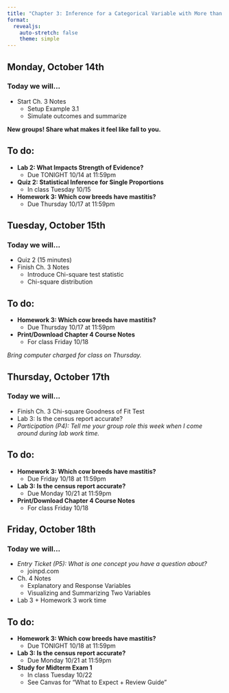 ```yaml
---
title: "Chapter 3: Inference for a Categorical Variable with More than Two Categories"
format: 
  revealjs:
    auto-stretch: false
    theme: simple
---
```


## Monday, October 14th
### Today we will...

+ Start Ch. 3 Notes
  + Setup Example 3.1
  + Simulate outcomes and summarize
  
**New groups! Share what makes it feel like fall to you.**

## To do:

+ **Lab 2: What Impacts Strength of Evidence?**
  + Due TONIGHT 10/14 at 11:59pm
  
+ **Quiz 2: Statistical Inference for Single Proportions**
  + In class Tuesday 10/15
  
+ **Homework 3: Which cow breeds have mastitis?**
  + Due Thursday 10/17 at 11:59pm

## Tuesday, October 15th
### Today we will...

+ Quiz 2 (15 minutes)
+ Finish Ch. 3 Notes
  + Introduce Chi-square test statistic
  + Chi-square distribution

## To do:
  
+ **Homework 3: Which cow breeds have mastitis?**
  + Due Thursday 10/17 at 11:59pm
  
+ **Print/Download Chapter 4 Course Notes**
  + For class Friday 10/18

*Bring computer charged for class on Thursday.*
  
## Thursday, October 17th
### Today we will...

+ Finish Ch. 3 Chi-square Goodness of Fit Test
+ Lab 3: Is the census report accurate?
+ *Participation (P4): Tell me your group role this week when I come around during lab work time.*

## To do:
  
+ **Homework 3: Which cow breeds have mastitis?**
  + Due Friday 10/18 at 11:59pm
  
+ **Lab 3: Is the census report accurate?**
  + Due Monday 10/21 at 11:59pm
  
+ **Print/Download Chapter 4 Course Notes**
  + For class Friday 10/18

## Friday, October 18th
### Today we will...

+ *Entry Ticket (P5): What is one concept you have a question about?*
  + joinpd.com
+ Ch. 4 Notes
  + Explanatory and Response Variables
  + Visualizing and Summarizing Two Variables
+ Lab 3 + Homework 3 work time

## To do:

+ **Homework 3: Which cow breeds have mastitis?**
  + Due TONIGHT 10/18 at 11:59pm
+ **Lab 3: Is the census report accurate?**
  + Due Monday 10/21 at 11:59pm
+ **Study for Midterm Exam 1**
  + In class Tuesday 10/22
  + See Canvas for "What to Expect + Review Guide"
  
  
